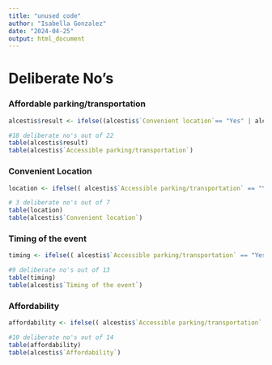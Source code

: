 ---
title: "unused code"
author: "Isabella Gonzalez"
date: "2024-04-25"
output: html_document
---

# Deliberate No's
### Affordable parking/transportation
```{r}
alcestis$result <- ifelse((alcestis$`Convenient location`== "Yes" | alcestis$`Timing of the event` == "Yes" | alcestis$Affordability == "Yes") & alcestis$`Accessible parking/transportation` == "No", "Yes", "No")

#18 deliberate no's out of 22
table(alcestis$result) 
table(alcestis$`Accessible parking/transportation`)
```

### Convenient Location
```{r}
location <- ifelse(( alcestis$`Accessible parking/transportation` == "Yes" | alcestis$`Timing of the event` == "Yes" | alcestis$Affordability == "Yes") & alcestis$`Convenient location`== "No", "Yes", "No")

# 3 deliberate no's out of 7
table(location)
table(alcestis$`Convenient location`)
```

### Timing of the event
```{r}
timing <- ifelse(( alcestis$`Accessible parking/transportation` == "Yes" |alcestis$`Convenient location`== "Yes" | alcestis$Affordability == "Yes") & alcestis$`Timing of the event` == "No", "Yes", "No")

#9 deliberate no's out of 13
table(timing)
table(alcestis$`Timing of the event`)
```

### Affordability
```{r}
affordability <- ifelse(( alcestis$`Accessible parking/transportation` == "Yes" |alcestis$`Convenient location`== "Yes" |alcestis$`Timing of the event` == "Yes" ) & alcestis$Affordability == "No", "Yes", "No")

#10 deliberate no's out of 14
table(affordability)
table(alcestis$`Affordability`)
```